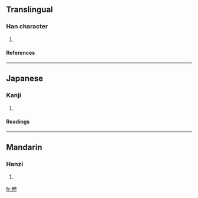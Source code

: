 ==Translingual==
===Han character===
{{Han char|rn=102|rad=田|as=09|sn=14|four=|canj=田火手土 (WFQG)}}
# {{defn|Han|sort=田09}}
====References====
{{Han ref|kx=0765.100|dkj=21905|dj=1176.070|hdz=42550.070|uh=757B|ud=30075}}

----
==Japanese==
===Kanji===
{{ja-kanji|grade=|rs=田09}}
# {{defn|Japanese}} 
====Readings====
{{ja-readings|on=[[しょう]] (shō), [[じょう]] (jō)|kun=[[あぜ]] (aze)|nanori=}}

----
==Mandarin==
===Hanzi===
{{cmn-hanzi|pin=[[shéng]] (sheng2)|wg=sheng<sup>2</sup>}}
# {{defn|Mandarin}}

[[fr:畻]]